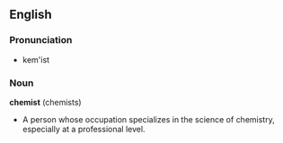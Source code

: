 ==English==
===Pronunciation===
*kem'ist
===Noun===
'''chemist''' (chemists)

* A person whose occupation specializes in the science of chemistry, especially at a professional level.